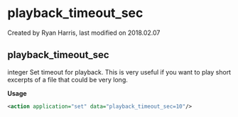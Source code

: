 
# playback_timeout_sec 

 Created by  Ryan Harris, last modified on 2018.02.07

## playback_timeout_sec

integer Set timeout for playback. This is very useful if you want to play short excerpts of a file that could be very long.

**Usage**

```xml
<action application="set" data="playback_timeout_sec=10"/>
```


